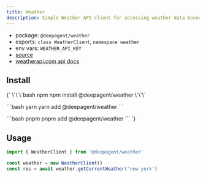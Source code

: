 ```yaml
---
title: Weather
description: Simple Weather API client for accessing weather data based on location.
---
```


- package: `@deepagent/weather`
- exports: `class WeatherClient`, `namespace weather`
- env vars: `WEATHER_API_KEY`
- [source](https://github.com/amardeeplakshkar/deepagent/blob/main/packages/weather/src/weather-client.ts)
- [weatherapi.com api docs](https://www.weatherapi.com)

## Install

<PackageTabs>
{`
\`\`\`bash npm
npm install @deepagent/weather
\`\`\`

\`\`\`bash yarn
yarn add @deepagent/weather
\`\`\`

\`\`\`bash pnpm
pnpm add @deepagent/weather
\`\`\`
`}
</PackageTabs>

## Usage

```ts
import { WeatherClient } from '@deepagent/weather'

const weather = new WeatherClient()
const res = await weather.getCurrentWeather('new york')
```
